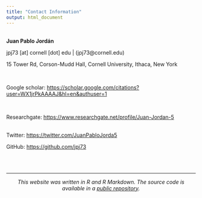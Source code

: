 ```yaml
---
title: "Contact Information"
output: html_document
---
```


<br>
**Juan Pablo Jordán**

jpj73 [at] cornell [dot] edu | (jpj73@cornell.edu)

15 Tower Rd, Corson-Mudd Hall, Cornell University, Ithaca, New York 

<br>

Google scholar: <https://scholar.google.com/citations?user=WX1jrPkAAAAJ&hl=en&authuser=1>  

<br>

Researchgate: <https://www.researchgate.net/profile/Juan-Jordan-5>    
<br>
  
Twitter: <https://twitter.com/JuanPabloJorda5>
<br>

GitHub: <https://github.com/jpj73>

<br>
<br>

***

<center> _This website was written in R and R Markdown. The source code is available in a [public repository](https://github.com/jpj73/personal_website)._ </center>

